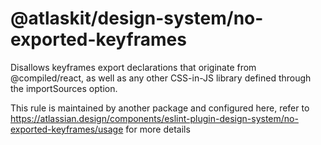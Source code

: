 # @atlaskit/design-system/no-exported-keyframes

Disallows keyframes export declarations that originate from @compiled/react, as well as any other CSS-in-JS library defined through the importSources option.

This rule is maintained by another package and configured here, refer to https://atlassian.design/components/eslint-plugin-design-system/no-exported-keyframes/usage for more details
